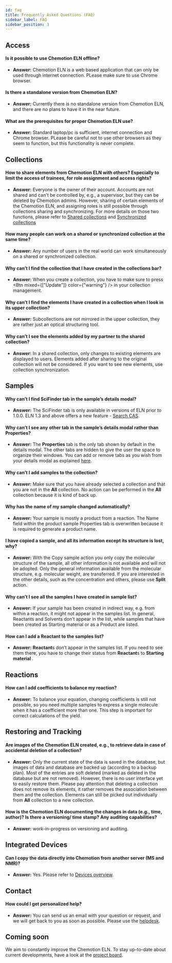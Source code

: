 ```yaml
---
id: faq
title: Frequently Asked Questions (FAQ)
sidebar_label: FAQ
sidebar_position: 3
---
```



## Access

#### Is it possible to use Chemotion ELN offline?

- <b>Answer:</b> Chemotion ELN is a web based application that can only be used through
  internet connection. PLease make sure to use Chrome browser.

#### Is there a standalone version from Chemotion ELN?

- <b>Answer:</b> Currently there is no standalone version from Chemotion ELN, and
  there are no plans to have it in the near future.

#### What are the prerequisites for proper Chemotion ELN use?

- <b>Answer:</b> Standard laptop/pc is sufficient, internet connection and Chrome
  browser. PLease be careful not to use other browsers as they seem to function,
  but this functionality is never complete.

## Collections

#### How to share elements from Chemotion ELN with others? Especially to limit the access of trainees, for role assignment and access rights?

- <b>Answer:</b> Everyone is the owner of their account. Accounts are not shared
  and can't be controlled by, e.g., a supervisor, but they can be deleted by Chemotion
  admins. However, sharing of certain elements of the Chemotion ELN, and assigning
  roles is still possible through collections sharing and synchronizing. For more
  details on those two functions, please refer to [Shared collections](ui/collections#shared-collections)
  and [Synchronized collections](ui/collections#synchronized-collections)

#### How many people can work on a shared or synchronized collection at the same time?

- <b>Answer:</b> Any number of users in the real world can work simultaneously on
  a shared or synchronized collection.

#### Why can’t I find the collection that I have created in the collections bar?

- <b>Answer:</b> When you create a collection, you have to make sure to press <Btn
    mixed={["Update"]}
    color={"warning"}
  /> in your collection management.

#### Why can’t I find the elements I have created in a collection when I look in its upper collection?

- <b>Answer:</b> Subcollections are not mirrored in the upper collection, they are
  rather just an optical structuring tool.

#### Why can’t I see the elements added by my partner to the shared collection?

- <b>Answer:</b> In a shared collection, only changes to existing elements are displayed
  to users. Elements added after sharing to the original collection will not be considered.
  If you want to see new elements, use collection synchronization.

## Samples

#### Why can’t I find SciFinder tab in the sample’s details modal?

- **Answer:** The SciFinder tab is only available in versions of ELN prior to 1.0.0. ELN 1.3 and above offers a new feature - [Search CAS](ui/details_modal#search-cas).

#### Why can’t I see any other tab in the sample’s details modal rather than <b>Properties</b>?

- <b>Answer:</b> The <b>Properties</b> tab is the only tab shown by default in the
  details modal. The other tabs are hidden to give the user the space to organize
  their windows. You can add or remove tabs as you wish from your details modal as
  explained [here](ui/view#adjust-the-tabs-in-detail-modal).

#### Why can’t I add samples to the collection?

- <b>Answer:</b> Make sure that you have already selected a collection and that you
  are not in the <b>All</b> collection. No action can be performed in the <b>
    All
  </b> collection because it is kind of back up.

#### Why has the name of my sample changed automatically?

- <b>Answer:</b> Your sample is mostly a product from a reaction. The Name field
  within the product sample Properties tab is overwritten because it is required
  to generate a product name.

#### I have copied a sample, and all its information except its structure is lost, why?

- <b>Answer:</b> With the Copy sample action you only copy the molecular structure
  of the sample, all other information is not available and will not be adopted.
  Only the general information available from the molecular structure, e.g. molecular
  weight, are transferred. If you are interested in the other details, such as the
  concentration and others, please use <b>Split</b> action.

#### Why can’t I see all the samples I have created in sample list?

- <b>Answer:</b> If your sample has been created in indirect way, e.g. from within
  a reaction, it might not appear in the samples list. In general, Reactants and
  Solvents don’t appear in the list, while samples that have been created as Starting
  material or as a Product are listed.

#### How can I add a <b>Reactant</b> to the samples list?

- <b>Answer:</b> <b>Reactant</b>s don’t appear in the samples list. If you need
  to see them there, you have to change their status from <b>Reactant</b>s to <b>
    Starting material
  </b>
  .

## Reactions

#### How can I add coefficients to balance my reaction?

- <b>Answer:</b> To balance your equation, changing coefficients is still not possible,
  so you need multiple samples to express a single molecule when it has a coefficient
  more than one. This step is important for correct calculations of the yield.

## Restoring and Tracking

#### Are images of the Chemotion ELN created, e.g., to retrieve data in case of accidental deletion of a collection?

- <b>Answer:</b> Only the current state of the data is saved in the database, but
  images of data and database are backed up (according to a backup plan). Most of
  the entries are soft deleted (marked as deleted in the database but are not removed).
  However, there is no user interface yet to easily restore them. Please pay attention
  that deleting a collection does not remove its elements, it rather removes the
  association between them and the collection. Elements can still be picked out individually
  from <b>All</b> collection to a new collection.

#### How is the Chemotion ELN documenting the changes in data (e.g., time, author)? Is there a versioning/ time stamp? Any auditing capabilities?

- <b>Answer:</b> work-in-progress on versioning and auditing.

## Integrated Devices

#### Can I copy the data directly into Chemotion from another server (MS and NMR)?

- <b>Answer:</b> Yes. Please refer to [Devices overview](devices).

## Contact

#### How could I get personalized help?

- <b>Answer:</b> You can send us an email with your question or request, and we will
  get back to you as soon as possible. Please use the [helpdesk](/helpdesk).

## Coming soon

We aim to constantly improve the Chemotion ELN. To stay up-to-date about current developments,
have a look at the [project board](https://github.com/ComPlat/chemotion_ELN/projects/1).
